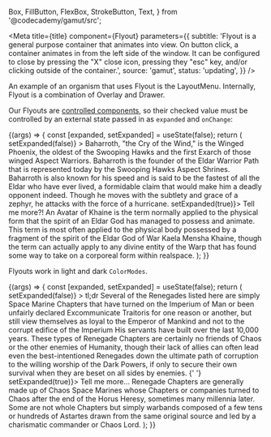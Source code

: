   Box,
  FillButton,
  FlexBox,
  StrokeButton,
  Text,
} from '@codecademy/gamut/src';


<Meta
  title={title}
  component={Flyout}
  parameters={{
    subtitle:
      'Flyout is a general purpose container that animates into view. On button click, a container animates in from the left side of the window. It can be configured to close by pressing the "X" close icon, pressing they "esc" key, and/or clicking outside of the container.',
    source: 'gamut',
    status: 'updating',
  }}
/>

An example of an organism that uses Flyout is the <LinkTo id="organisms-layoutmenu--layout-menu">LayoutMenu</LinkTo>.
Internally, Flyout is a combination of <LinkTo id="molecules-modals-overlay--overlay">Overlay</LinkTo> and <LinkTo id="atoms-drawer--drawer">Drawer</LinkTo>.

Our Flyouts are [controlled components](https://reactjs.org/docs/forms.html#controlled-components), so their checked value must be controlled by an external state passed in as `expanded` and `onChange`:

<Canvas>
  <Story name="Flyout">
    {(args) => {
      const [expanded, setExpanded] = useState(false);
      return (
        <Box height="20rem">
          <Flyout
            {...args}
            expanded={expanded}
            title="About Baharroth"
            onClose={() => setExpanded(false)}
          >
            <Box bg="background" textColor="text" m={16}>
              Baharroth, &quot;the Cry of the Wind,&quot; is the Winged Phoenix,
              the oldest of the Swooping Hawks and the first Exarch of those
              winged Aspect Warriors. Baharroth is the founder of the Eldar
              Warrior Path that is represented today by the Swooping Hawks
              Aspect Shrines. Baharroth is also known for his speed and is said
              to be the fastest of all the Eldar who have ever lived, a
              formidable claim that would make him a deadly opponent indeed.
              Though he moves with the subtlety and grace of a zephyr, he
              attacks with the force of a hurricane.
            </Box>
          </Flyout>
          <StrokeButton onClick={() => setExpanded(true)}>
            Tell me more?!
          </StrokeButton>
          <FlexBox>
            An Avatar of Khaine is the term normally applied to the physical
            form that the spirit of an Eldar God has managed to possess and
            animate. This term is most often applied to the physical body
            possessed by a fragment of the spirit of the Eldar God of War Kaela
            Mensha Khaine, though the term can actually apply to any divine
            entity of the Warp that has found some way to take on a corporeal
            form within realspace.
          </FlexBox>
        </Box>
      );
    }}
  </Story>
</Canvas>

<Props story="Flyout" />

Flyouts work in light and dark `ColorModes`.

<Canvas>
  <Story name="Flyout in DarkMode">
    {(args) => {
      const [expanded, setExpanded] = useState(false);
      return (
        <Background bg="black">
          <Box height="20rem" p={12}>
            <Flyout
              {...args}
              expanded={expanded}
              title="Traitor Legions, Renegade Space Marine Chapters"
              onClose={() => setExpanded(false)}
            >
              <Box bg="background" textColor="text" m={16}>
                <Text as="h3" mb={4} variant="title-xs">
                  tl;dr
                </Text>
                <Text mb={4}>
                  Several of the Renegades listed here are simply Space Marine
                  Chapters that have turned on the Imperium of Man or been
                  unfairly declared Excommunicate Traitoris for one reason or
                  another, but still view themselves as loyal to the Emperor of
                  Mankind and not to the corrupt edifice of the Imperium His
                  servants have built over the last 10,000 years.
                </Text>
                <Text fontStyle="italic" color="text-disabled">
                  These types of Renegade Chapters are certainly no friends of
                  Chaos or the other enemies of Humanity, though their lack of
                  allies can often lead even the best-intentioned Renegades down
                  the ultimate path of corruption to the willing worship of the
                  Dark Powers, if only to secure their own survival when they
                  are beset on all sides by enemies.
                </Text>
              </Box>{' '}
            </Flyout>
            <FillButton size="small" onClick={() => setExpanded(true)}>
              Tell me more...
            </FillButton>
            <FlexBox mt={16}>
              Renegade Chapters are generally made up of Chaos Space Marines
              whose Chapters or companies turned to Chaos after the end of the
              Horus Heresy, sometimes many millennia later. Some are not whole
              Chapters but simply warbands composed of a few tens or hundreds of
              Astartes drawn from the same original source and led by a
              charismatic commander or Chaos Lord.
            </FlexBox>
          </Box>
        </Background>
      );
    }}
  </Story>
</Canvas>
